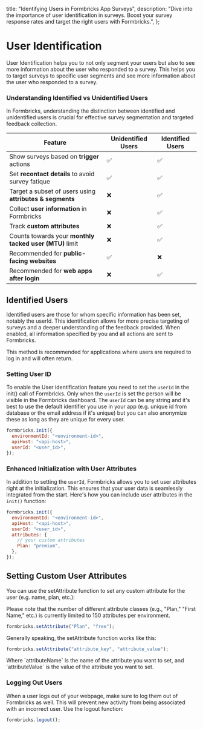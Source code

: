   title: "Identifying Users in Formbricks App Surveys",
  description:
    "Dive into the importance of user identification in surveys. Boost your survey response rates and target the right users with Formbricks.",
};

# User Identification

User Identification helps you to not only segment your users but also to see more information about the user who responded to a survey. This helps you to target surveys to specific user segments and see more information about the user who responded to a survey.

### Understanding Identified vs Unidentified Users

In Formbricks, understanding the distinction between identified and unidentified users is crucial for effective survey segmentation and targeted feedback collection.

| Feature                                                  | Unidentified Users | Identified Users |
| -------------------------------------------------------- | ------------------ | ---------------- |
| Show surveys based on **trigger** actions                | ✅                 | ✅               |
| Set **recontact details** to avoid survey fatique        | ✅                 | ✅               |
| Target a subset of users using **attributes & segments** | ❌                 | ✅               |
| Collect **user information** in Formbricks               | ❌                 | ✅               |
| Track **custom attributes**                              | ❌                 | ✅               |
| Counts towards your **monthly tacked user (MTU)** limit  | ❌                 | ✅               |
| Recommended for **public-facing websites**               | ✅                 | ❌               |
| Recommended for **web apps after login**                 | ❌                 | ✅               |

## Identified Users

Identified users are those for whom specific information has been set, notably the userId. This identification allows for more precise targeting of surveys and a deeper understanding of the feedback provided. When enabled, all information specified by you and all actions are sent to Formbricks.

This method is recommended for applications where users are required to log in and will often return.

### Setting User ID

To enable the User identification feature you need to set the `userId` in the init() call of Formbricks. Only when the `userId` is set the person will be visible in the Formbricks dashboard. The `userId` can be any string and it's best to use the default identifier you use in your app (e.g. unique id from database or the email address if it's unique) but you can also anonymize these as long as they are unique for every user.

<Col>
<CodeGroup title="Setting User ID">

```javascript
formbricks.init({
  environmentId: "<environment-id>",
  apiHost: "<api-host>",
  userId: "<user_id>",
});
```

</CodeGroup>
</Col>

### Enhanced Initialization with User Attributes

In addition to setting the `userId`, Formbricks allows you to set user attributes right at the initialization. This ensures that your user data is seamlessly integrated from the start. Here's how you can include user attributes in the `init()` function:

<Col>
<CodeGroup title="Enhanced Initialization with User Attributes">

```javascript
formbricks.init({
  environmentId: "<environment-id>",
  apiHost: "<api-host>",
  userId: "<user_id>",
  attributes: {
    // your custom attributes
    Plan: "premium",
  },
});
```

</CodeGroup>
</Col>

## Setting Custom User Attributes

You can use the setAttribute function to set any custom attribute for the user (e.g. name, plan, etc.):

<Note>
  Please note that the number of different attribute classes (e.g., "Plan," "First Name," etc.) is currently limited to 150 attributes per environment.
</Note>

<Col>
<CodeGroup title="Setting Custom Attributes">

```javascript
formbricks.setAttribute("Plan", "free");
```

</CodeGroup>
</Col>

Generally speaking, the setAttribute function works like this:

<Col>
<CodeGroup title="Setting Custom Attributes">

```javascript
formbricks.setAttribute("attribute_key", "attribute_value");
```

</CodeGroup>
</Col>
Where `attributeName` is the name of the attribute you want to set, and `attributeValue` is the value of the attribute you want to set.

### Logging Out Users

When a user logs out of your webpage, make sure to log them out of Formbricks as well. This will prevent new activity from being associated with an incorrect user. Use the logout function:

<Col>
<CodeGroup title="Logging out User">

```javascript
formbricks.logout();
```

</CodeGroup>
</Col>
